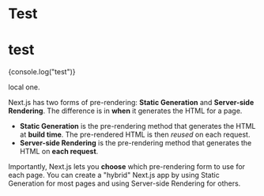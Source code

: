 



<Head>
  <title>Test</title>
</Head>
<Stack spacing={1}>
  <Paper elevation={3} style={{ opacity: "90%" }}>
    <Container maxWidth="xl" className={utilStyles.padded}>
      <h1 className={utilStyles.headingXl}>Test</h1>
      <div className={utilStyles.lightText}>
        <Date dateString="2020-01-01" />
      </div>
    </Container>
  </Paper>
</Stack>

# test

{console.log("test")}


<Local>local one</Local>.

Next.js has two forms of pre-rendering: **Static Generation** and **Server-side Rendering**. The difference is in **when** it generates the HTML for a page.

- **Static Generation** is the pre-rendering method that generates the HTML at **build time**. The pre-rendered HTML is then _reused_ on each request.
- **Server-side Rendering** is the pre-rendering method that generates the HTML on **each request**.

Importantly, Next.js lets you **choose** which pre-rendering form to use for each page. You can create a "hybrid" Next.js app by using Static Generation for most pages and using Server-side Rendering for others.

